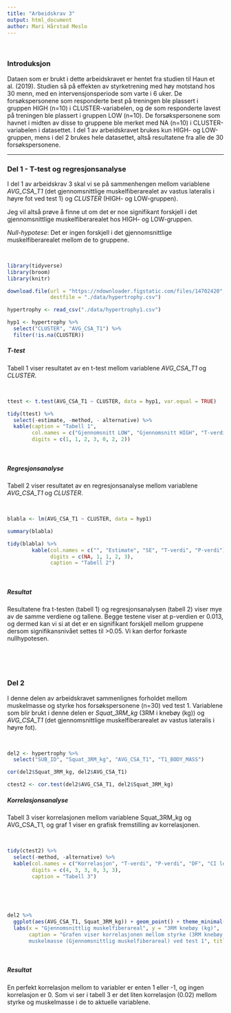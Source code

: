 ```yaml
---
title: "Arbeidskrav 3"
output: html_document
author: Mari Hårstad Meslo
---
```


$~$

### Introduksjon  

Dataen som er brukt i dette arbeidskravet er hentet fra studien til Haun et al. (2019). Studien så på effekten av styrketrening med høy motstand hos 30 menn, med en intervensjonsperiode som varte i 6 uker. De forsøkspersonene som responderte best på treningen ble plassert i gruppen HIGH (n=10) i CLUSTER-variabelen, og de som responderte lavest på treningen ble plassert i gruppen LOW (n=10). De forsøkspersonene som havnet i midten av disse to gruppene ble merket med NA (n=10) i CLUSTER-variabelen i datasettet. I del 1 av arbeidskravet brukes kun HIGH- og LOW-gruppen, mens i del 2 brukes hele datasettet, altså resultatene fra alle de 30 forsøkspersonene. 

***


### Del 1 - T-test og regresjonsanalyse  


I del 1 av arbeidskrav 3 skal vi se på sammenhengen mellom variablene _AVG_CSA_T1_ (det gjennomsnittlige muskelfiberarealet av vastus lateralis i høyre fot ved test 1) og _CLUSTER_ (HIGH- og LOW-gruppen).

Jeg vil altså prøve å finne ut om det er noe signifikant forskjell i det gjennomsnittlige muskelfiberarealet hos HIGH- og LOW-gruppen.

_Null-hypotese_: Det er ingen forskjell i det gjennomsnittlige muskelfiberarealet mellom de to gruppene. 


$~$



```r

library(tidyverse)
library(broom)
library(knitr)

```

```r
download.file(url = "https://ndownloader.figstatic.com/files/14702420", 
              destfile = "./data/hypertrophy.csv")

hypertrophy <- read_csv("./data/hypertrophy1.csv")

```

```r

hyp1 <- hypertrophy %>%
  select("CLUSTER", "AVG_CSA_T1") %>%
  filter(!is.na(CLUSTER))

```


##### T-test 

Tabell 1 viser resultatet av en t-test mellom variablene _AVG_CSA_T1_ og _CLUSTER_. 

$~$

```r

ttest <- t.test(AVG_CSA_T1 ~ CLUSTER, data = hyp1, var.equal = TRUE)

tidy(ttest) %>%
  select(-estimate, -method, - alternative) %>%
  kable(caption = "Tabell 1", 
        col.names = c("Gjennomsnitt LOW", "Gjennomsnitt HIGH", "T-verdi", "P-verdi", "DF", "CI low", "CI high"),
        digits = c(1, 1, 2, 3, 0, 2, 2))

```


$~$


##### Regresjonsanalyse 


Tabell 2 viser resultatet av en regresjonsanalyse mellom variablene _AVG_CSA_T1_ og _CLUSTER_.

$~$

```r

blabla <- lm(AVG_CSA_T1 ~ CLUSTER, data = hyp1)

summary(blabla)

```


```r

tidy(blabla) %>%
        kable(col.names = c("", "Estimate", "SE", "T-verdi", "P-verdi"), 
              digits = c(NA, 1, 1, 2, 3),
              caption = "Tabell 2")
```

$~$

##### Resultat

Resultatene fra t-testen (tabell 1) og regresjonsanalysen (tabell 2) viser mye av de samme verdiene og tallene. Begge testene viser at p-verdien er 0.013, og dermed kan vi si at det er en signifikant forskjell mellom gruppene dersom signifikansnivået settes til >0.05. Vi kan derfor forkaste nullhypotesen.  


$~$

$~$

### Del 2

I denne delen av arbeidskravet sammenlignes forholdet mellom muskelmasse og styrke hos forsøkspersonene (n=30) ved test 1. Variablene som blir brukt i denne delen er _Squat_3RM_kg_ (3RM i knebøy (kg)) og _AVG_CSA_T1_ (det gjennomsnittlige muskelfiberarealet av vastus lateralis i høyre fot). 

$~$

```r

del2 <- hypertrophy %>%
  select("SUB_ID", "Squat_3RM_kg", "AVG_CSA_T1", "T1_BODY_MASS")

```

```r

cor(del2$Squat_3RM_kg, del2$AVG_CSA_T1)

```

```r

ctest2 <- cor.test(del2$AVG_CSA_T1, del2$Squat_3RM_kg)

```


##### Korrelasjonsanalyse

Tabell 3 viser korrelasjonen mellom variablene Squat_3RM_kg og AVG_CSA_T1, og graf 1 viser en grafisk fremstilling av korrelasjonen.   

$~$

```r

tidy(ctest2) %>%
  select(-method, -alternative) %>%
  kable(col.names = c("Korrelasjon", "T-verdi", "P-verdi", "DF", "CI low", "CI high"),
        digits = c(4, 3, 3, 0, 3, 3),
        caption = "Tabell 3")

```

$~$

$~$

```r

del2 %>%
  ggplot(aes(AVG_CSA_T1, Squat_3RM_kg)) + geom_point() + theme_minimal() + geom_smooth(se =FALSE, method = "lm") + 
  labs(x = "Gjennomsnittlig muskelfiberareal", y = "3RM knebøy (kg)",
       caption = "Grafen viser korrelasjonen mellom styrke (3RM knebøy (kg)) og  
       muskelmasse (Gjennomsnittlig muskelfiberareal) ved test 1", title = "Graf 1")

```

$~$

##### Resultat

En perfekt korrelasjon mellom to variabler er enten 1 eller -1, og ingen korrelasjon er 0. Som vi ser i tabell 3 er det liten korrelasjon (0.02) mellom styrke og muskelmasse i de to aktuelle variablene.
